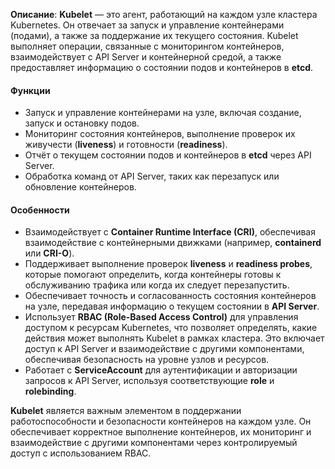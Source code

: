 **Описание**: **Kubelet** — это агент, работающий на каждом узле кластера Kubernetes. Он отвечает за запуск и управление контейнерами (подами), а также за поддержание их текущего состояния. Kubelet выполняет операции, связанные с мониторингом контейнеров, взаимодействует с API Server и контейнерной средой, а также предоставляет информацию о состоянии подов и контейнеров в **etcd**.

#### Функции
- Запуск и управление контейнерами на узле, включая создание, запуск и остановку подов.
- Мониторинг состояния контейнеров, выполнение проверок их живучести (**liveness**) и готовности (**readiness**).
- Отчёт о текущем состоянии подов и контейнеров в **etcd** через API Server.
- Обработка команд от API Server, таких как перезапуск или обновление контейнеров.

#### Особенности
- Взаимодействует с **Container Runtime Interface (CRI)**, обеспечивая взаимодействие с контейнерными движками (например, **containerd** или **CRI-O**).
- Поддерживает выполнение проверок **liveness** и **readiness probes**, которые помогают определить, когда контейнеры готовы к обслуживанию трафика или когда их следует перезапустить.
- Обеспечивает точность и согласованность состояния контейнеров на узле, передавая информацию о текущем состоянии в **API Server**.
- Использует **RBAC (Role-Based Access Control)** для управления доступом к ресурсам Kubernetes, что позволяет определять, какие действия может выполнять Kubelet в рамках кластера. Это включает доступ к API Server и взаимодействие с другими компонентами, обеспечивая безопасность на уровне узлов и ресурсов.
- Работает с **ServiceAccount** для аутентификации и авторизации запросов к API Server, используя соответствующие **role** и **rolebinding**.

**Kubelet** является важным элементом в поддержании работоспособности и безопасности контейнеров на каждом узле. Он обеспечивает корректное выполнение контейнеров, их мониторинг и взаимодействие с другими компонентами через контролируемый доступ с использованием RBAC.
